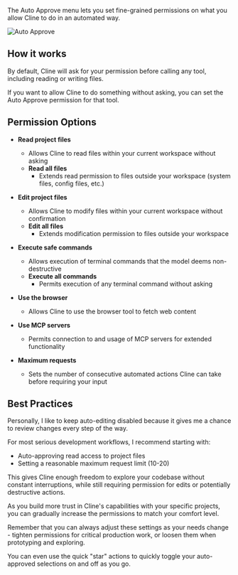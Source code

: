 The Auto Approve menu lets you set fine-grained permissions on what you allow Cline to do in an automated way.

<Frame>
	<img src="https://storage.googleapis.com/cline_public_images/docs/assets/auto-approve.png" alt="Auto Approve" />
</Frame>

## How it works

By default, Cline will ask for your permission before calling any tool, including reading or writing files.

If you want to allow Cline to do something without asking, you can set the Auto Approve permission for that tool.

## Permission Options

- **Read project files**

    - Allows Cline to read files within your current workspace without asking
    - **Read all files**
        - Extends read permission to files outside your workspace (system files, config files, etc.)

- **Edit project files**

    - Allows Cline to modify files within your current workspace without confirmation
    - **Edit all files**
        - Extends modification permission to files outside your workspace

- **Execute safe commands**

    - Allows execution of terminal commands that the model deems non-destructive
    - **Execute all commands**
        - Permits execution of any terminal command without asking

- **Use the browser**

    - Allows Cline to use the browser tool to fetch web content

- **Use MCP servers**

    - Permits connection to and usage of MCP servers for extended functionality

- **Maximum requests**
    - Sets the number of consecutive automated actions Cline can take before requiring your input

## Best Practices

Personally, I like to keep auto-editing disabled because it gives me a chance to review changes every step of the way.

For most serious development workflows, I recommend starting with:

- Auto-approving read access to project files
- Setting a reasonable maximum request limit (10-20)

This gives Cline enough freedom to explore your codebase without constant interruptions, while still requiring permission for edits or potentially destructive actions.

As you build more trust in Cline's capabilities with your specific projects, you can gradually increase the permissions to match your comfort level.

Remember that you can always adjust these settings as your needs change - tighten permissions for critical production work, or loosen them when prototyping and exploring.

You can even use the quick "star" actions to quickly toggle your auto-approved selections on and off as you go.
